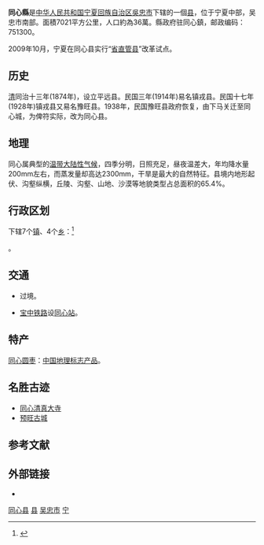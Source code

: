 {{Infobox China County
|Belong = [[宁夏回族自治区|宁夏回族自治区]][[吴忠市|吴忠市]]
|coordinate = {{coord|display=it}}
}}
'''同心縣'''是[[中华人民共和国|中华人民共和国]][[宁夏回族自治区|宁夏回族自治区]][[吳忠市|吳忠市]]下辖的一個[[县|县]]，位于宁夏中部，吴忠市南部。面積7021平方公里，人口約為36萬。縣政府驻同心鎮，邮政编码：751300。

2009年10月，宁夏在同心县实行“[[省直管县|省直管县]]”改革试点。

==历史==
[[清|清]]同治十三年(1874年)，设立平远县。民国三年(1914年)易名镇戎县。民国十七年(1928年)镇戎县又易名豫旺县。1938年，民国豫旺县政府恢复，由下马关迁至同心城，为俾符实际，改为同心县。

==地理==
同心属典型的[[温带大陆性气候|温带大陆性气候]]，四季分明，日照充足，昼夜温差大，年均降水量200mm左右，而蒸发量却高达2300mm，干旱是最大的自然特征。县境内地形起伏、沟壑纵横，丘陵、沟壑、山地、沙漠等地貌类型占总面积的65.4%。

== 行政区划 ==
{{PAGENAMEBASE}}下辖7个[[镇|镇]]、4个[[乡_(中华人民共和国)|乡]]：<ref>{{PRC admin/ref sgc|64/03/24/000/000}}</ref>

{{PRC admin/children|64/03/24/000/000}}。

== 交通 ==
* {{中国国道名|344}}过境。
* [[宝中铁路|宝中铁路]]设[[同心站|同心站]]。

==特产==
[[同心圆枣|同心圆枣]]：[[中国地理标志产品|中国地理标志产品]]。

==名胜古迹==
*[[同心清真大寺|同心清真大寺]]
*[[预旺古城|预旺古城]]

== 参考文献 ==
{{reflist}}

== 外部链接 ==
* {{Official website|http://www.tongxin.gov.cn/|name=同心县人民政府}}

{{同心县行政区划}}
{{吴忠市行政区划}}
{{宁夏行政区划}}
{{国家级贫困县|前}}

[[Category:同心县|]]
[[Category:吴忠区县市|县]]
[[Category:宁夏县份|吴忠市]]
[[Category:原国家级贫困县|宁]]